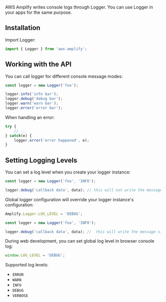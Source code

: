 AWS Amplify writes console logs through Logger. You can use Logger in your apps for the same purpose.

## Installation

Import Logger:
```javascript
import { Logger } from 'aws-amplify';
```

## Working with the API

You can call logger for different console message modes:
```javascript
const logger = new Logger('foo');

logger.info('info bar');
logger.debug('debug bar');
logger.warn('warn bar');
logger.error('error bar');
```

When handling an error:
```javascript
try {
    // ...
} catch(e) {
    logger.error('error happened', e);
}
```

## Setting Logging Levels

You can set a log level when you create your logger instance:

```javascript
const logger = new Logger('foo', 'INFO');

logger.debug('callback data', data); // this will not write the message
```

Global logger configuration will override your logger instance's configuration:

```javascript
Amplify.Logger.LOG_LEVEL = 'DEBUG';

const logger = new Logger('foo', 'INFO');

logger.debug('callback data', data); //  this will write the message since the global log level is 'DEBUG'
```

During web development, you can set global log level in browser console log:
```javascript
window.LOG_LEVEL = 'DEBUG';
```

Supported log levels:

* `ERROR`
* `WARN`
* `INFO`
* `DEBUG`
* `VERBOSE`
